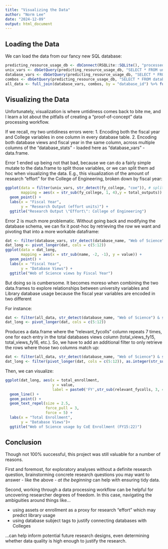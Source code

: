 ```yaml
---
title: "Visualizing the Data"
author: "Norm Lee"
date: "2024-12-09"
output: html_document
---
```


## Loading the Data

We can load the data from our fancy new SQL database:

```r
predicting_resource_usage_db <- dbConnect(RSQLite::SQLite(), "processed_data/predicting_resource_usage.db")
univ_vars <- dbGetQuery(predicting_resource_usage_db, "SELECT * FROM university_variables;")
database_vars <- dbGetQuery(predicting_resource_usage_db, "SELECT * FROM resource_variables;")
combos <- dbGetQuery(predicting_resource_usage_db, "SELECT * FROM database_fycoll_combos;")
all_data <- full_join(database_vars, combos, by = "database_id") %>% full_join(univ_vars, join_by("relevant_fycolls" == "fy_college"))

```

## Visualizing the Data

Unfortunately, visualization is where untidiness comes back to bite me, and I learn a lot about the pitfalls of creating a "proof-of-concept" data processing workflow.

If we recall, my two untidiness errors were: 1. Encoding both the fiscal year and College variables in one column in every database table. 2. Encoding both database views and fiscal year in the same column, across multiple columns of the "database_stats" - loaded here as "database_vars" - data.frame.

Error 1 ended up being not that bad, because we can do a fairly simple mutate to the data.frame to split those variables, or we can split them ad hoc when visualizing the data. E.g., this visualization of the amount of research "effort" for the College of Engineering, broken down by fiscal year:

```r
ggplot(data = filter(univ_vars, str_detect(fy_college, "coe")), # split out the "College" part
       mapping = aes(x = str_sub(fy_college, 1, 4),y = total_outputs)) + # split out the FY part.
  geom_point() + 
  labs(x = "Fiscal Year",
       y = "Research Output (effort units)") +
  ggtitle("Research Output \"Effort\": College of Engineering")
```

Error 2 is much more problematic. Without going back and modifying the database schema, we can fix it post-hoc by retrieving the row we want and pivoting that into a more workable dataframe:

```r
dat <- filter(database_vars, str_detect(database_name, "Web of Science"))
dat_long <- pivot_longer(dat, cols = c(5:12))
ggplot(data = dat_long,
       mapping = aes(x = str_sub(name, -2, -1), y = value)) +
  geom_point() + 
  labs(x = "Fiscal Year",
       y = "Database Views") +
  ggtitle("Web of Science views by Fiscal Year")
```

But doing so is cumbersome. It becomes moreso when combining the two data.frames to explore relationships between university variables and Library database usage because the fiscal year variables are encoded in two different

For instance:

```r
dat <- filter(all_data, str_detect(database_name, "Web of Science") & str_detect(relevant_fycolls, "coe"))
dat_long <- pivot_longer(dat, cols = c(5:12))
```

Produces a data.frame where the "relevant_fycolls" column repeats 7 times, one for each entry in the total databases views column (total_views_fy15, total_views_fy16, etc.). So, we have to add an additional filter to only retrieve the rows where those two columns match up:

```r
dat <- filter(all_data, str_detect(database_name, "Web of Science") & str_detect(relevant_fycolls, "coe"))
dat_long <- filter(pivot_longer(dat, cols = c(5:12)), as.integer(str_sub(relevant_fycolls, 3, 4)) == str_sub(name, -2, -1))
```

Then, we can visualize:

```r
ggplot(dat_long, aes(x = total_enrollment,
                     y = value,
                     label = paste0('FY',str_sub(relevant_fycolls, 3, 4)))) +
  geom_line() +
  geom_point() +
  geom_text_repel(size = 2.5,
                  force_pull = 3,
                  force = 5) + 
  labs(x = "Total Enrollment",
       y = "Database Views")+
  ggtitle("Web of Science usage by CoE Enrollment (FY15:22)")
```

## Conclusion
Though not 100% successful, this project was still valuable for a number of reasons.

First and foremost, for exploratory analyses without a definite research question, brainstorming concrete research questions you may want to answer - like the above - *at the beginning* can help with ensuring tidy data.

Second, working through a data processing workflow can be helpful for uncovering researcher degrees of freedom. In this case, navigating the ambiguities around things like...

- using assets or enrollment as a proxy for research "effort" which may predict library usage
- using database subject tags to justify connecting databases with Colleges

...can help inform potential future research designs, even determining whether data quality is high enough to justify the research.